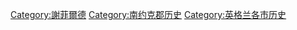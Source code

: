 [[Category:謝菲爾德|Category:謝菲爾德]]
[[Category:南约克郡历史|Category:南约克郡历史]]
[[Category:英格兰各市历史|Category:英格兰各市历史]]